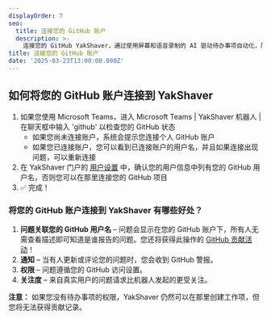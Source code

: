 ```yaml
---
displayOrder: 7
seo:
  title: 连接您的 GitHub 账户
  description: >-
    连接您的 GitHub YakShaver，通过使用屏幕和语音录制的 AI 驱动待办事项自动化，简化开发流程。
title: 连接您的 GitHub 账户
date: '2025-03-23T13:00:00.000Z'
---
```


## 如何将您的 GitHub 账户连接到 YakShaver

1. 如果您使用 Microsoft Teams，进入 Microsoft Teams | YakShaver 机器人 | 在聊天框中输入 'github' 以检查您的 GitHub 状态
   * 如果您尚未连接账户，系统会提示您连接个人 GitHub 账户
   * 如果您已连接账户，您可以看到已连接账户的用户名，并且如果连接出现问题，可以重新连接
2. 在 YakShaver 门户的 [用户设置](https://portal.yakshaver.ai/settings/users) 中，确认您的用户信息中列有您的 GitHub 用户名，否则您可以在那里连接您的 GitHub 项目
3. ✅ 完成！

### 将您的 GitHub 账户连接到 YakShaver 有哪些好处？

1. **问题关联您的 GitHub 用户名** – 问题会显示在您的 GitHub 账户下，所有人无需查看描述即可知道是谁报告的问题。您还将获得此操作的 [GitHub 贡献活动](https://docs.github.com/en/account-and-profile/setting-up-and-managing-your-github-profile/managing-contribution-settings-on-your-profile/viewing-contributions-on-your-profile#what-counts-as-a-contribution)！
2. **通知** – 当有人更新或评论您的问题时，您会收到 GitHub 警报。
3. **权限** – 问题遵循您的 GitHub 访问设置。
4. **关注度** – 来自真实用户的问题请求比机器人发起的更受关注。

**注意：** 如果您没有待办事项的权限，YakShaver 仍然可以在那里创建工作项，但您将无法获得贡献记录。